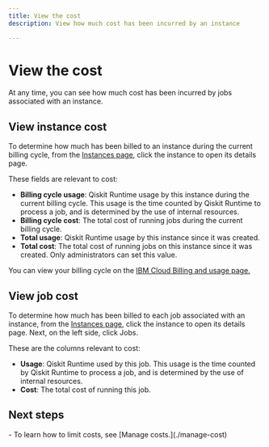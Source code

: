 ```yaml
---
title: View the cost
description: View how much cost has been incurred by an instance

---
```



# View the cost

At any time, you can see how much cost has been incurred by jobs associated with an instance.

## View instance cost

To determine how much has been billed to an instance during the current billing cycle, from the [Instances page](https://quantum.cloud.ibm.com/instances), click the instance to open its details page.

These fields are relevant to cost:

- **Billing cycle usage**: Qiskit Runtime usage by this instance during the current billing cycle. This usage is the time counted by Qiskit Runtime to process a job, and is determined by the use of internal resources.
- **Billing cycle cost**: The total cost of running jobs during the current billing cycle.
- **Total usage**: Qiskit Runtime usage by this instance since it was created.
- **Total cost**: The total cost of running jobs on this instance since it was created. Only administrators can set this value.

You can view your billing cycle on the [IBM Cloud Billing and usage page.](https://cloud.ibm.com/billing)

## View job cost

To determine how much has been billed to each job associated with an instance, from the [Instances page](https://quantum.cloud.ibm.com/instances), click the instance to open its details page. Next, on the left side, click Jobs.

These are the columns relevant to cost:

- **Usage**: Qiskit Runtime used by this job. This usage is the time counted by Qiskit Runtime to process a job, and is determined by the use of internal resources.
- **Cost**: The total cost of running this job.

## Next steps

<Admonition type="tip" title="Recommendations">
    - To learn how to limit costs, see [Manage costs.](./manage-cost)
</Admonition>